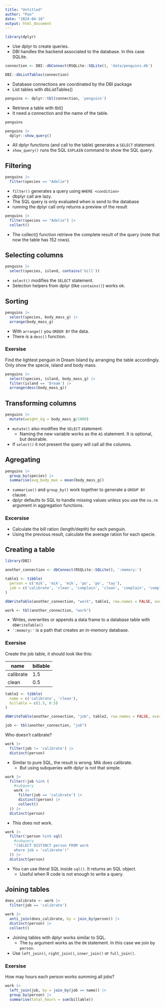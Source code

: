 ```yaml
---
title: "Untitled"
author: "Pao"
date: "2024-04-18"
output: html_document
---
```


```r
library(dplyr)
```

* Use dplyr to create queries.
* DBI handles the backend associated to the database. In this case SQLite.

```r
connection <- DBI::dbConnect(RSQLite::SQLite(), 'data/penguins.db')

DBI::dbListTables(connection)
```
* Database connections are coordinated by the DBI package
* List tables with dbListTables()

```r
penguins <- dplyr::tbl(connection, 'penguins')
```

* Retrieve a table with tbl()
* It need a connection and the name of the table.

```r
penguins

penguins |> 
  dplyr::show_query()
```

* All dplyr functions (and call to the table) generates a `SELECT` statement.
* `show_query()` runs the SQL `EXPLAIN` command to show the SQL query.

## Filtering 

```r
penguins |> 
  filter(species == "Adelie")
```
* `filter()` generates a query using `WHERE <condition>` 
* dbplyr call are lazy. 
* The SQL query is only evaluated when is send to the database
* running the dplyr call only returns a preview of the result

```r
penguins |> 
  filter(species == "Adelie") |> 
  collect()
```

* The collect() function retrieve the complete result of the query (note that now the table has 152 rows).

## Selecting columns

```r
penguins |> 
  select(species, island, contains('bill'))
```

* `select()` modifies the `SELECT` statement.
* Selection helpers from dplyr (like `contains()`) works ok.

## Sorting

```r
penguins |> 
  select(species, body_mass_g) |> 
  arrange(body_mass_g)
```

* With `arrange()` you `ORDER BY` the data.
* There is a `desc()` function.

### Exersise

Find the lightest penguin in Dream Island by arranging the table accordingly. Only show the specie, island and body mass.

```r
penguins |> 
  select(species, island, body_mass_g) |> 
  filter(island == 'Dream') |> 
  arrange(desc(body_mass_g))
```
## Transforming columns 

```r
penguins |> 
  mutate(weight_kg = body_mass_g/1000)
```

* `mutate()` also modifies the `SELECT` statement.
  * Naming the new variable works as the `AS` statement. It is optional, but desirable. 
* If `select()` it not present the query will call all the columns.

## Agregating 

```r
penguins |> 
  group_by(species) |> 
  summarise(avg_body_mas = mean(body_mass_g))
```

* `summarise()` and `group_by()` work together to generate a `GROUP BY` clause.
* dplyr defaults to SQL to handle missing values unless you use the `na.rm` argument in aggregation functions.

### Excersise

* Calculate the bill ration (length/depth) for each penguin.
* Using the previous result, calculate the average ration for each specie.

## Creating a table

```r
library(DBI)

another_connection <- dbConnect(RSQLite::SQLite(), ':memory:')

table1 <- tibble(
  person = c('mik', 'mik', 'mik', 'po', 'po', 'tay'),
  job = c('calibrate', 'clean', 'complain', 'clean', 'complain', 'complain')
)

dbWriteTable(another_connection, "work", table1, row.names = FALSE, overwrite = TRUE)

work <- tbl(another_connection, "work")
```

* Writes, overwrites or appends a data frame to a database table with `dbWriteTable()` 
* `':memory:'` is a path that creates an in-memory database.

### Exersise

Create the job table, it should look like this:

|   name    | billable |
|-----------|----------|
| calibrate | 1.5      |
| clean     | 0.5      |

```r
table2 <- tibble(
  name = c('calibrate', 'clean'),
  billable = c(1.5, 0.5)
)

dbWriteTable(another_connection, "job", table2, row.names = FALSE, overwrite = TRUE)

job <- tbl(another_connection, "job")
```



Who doesn’t calibrate?

```r
work |> 
  filter(job != 'calibrate') |> 
  distinct(person)
```
* Similar to pure SQL, the result is wrong. Mik does calibrate. 
  * But using subqueries with dplyr is not that simple.

```r
work |> 
  filter(!job %in% (
    #subquery
    work |> 
      filter(job == 'calibrate') |> 
      distinct(person) |> 
      collect()
  )) |> 
  distinct(person)
```

* This does not work.

```r
work |> 
  filter(!person %in% sql(
    #subquery
    "(SELECT DISTINCT person FROM work
    where job = 'calibrate')"
  )) |> 
  distinct(person) 
```
* You can use literal SQL inside `sql()`. It returns an SQL object.
  * Useful when R code is not enough to write a query.

## Joining tables

```r
does_calibrate <- work |> 
  filter(job == 'calibrate')

work |> 
  anti_join(does_calibrate, by = join_by(person)) |> 
  distinct(person) |> 
  collect() 
```

* Joining tables with dplyr works similar to SQL. 
  * The `by` argument works as the `ON` statement. In this case we join by `person`.
* Use `left_join()`, `right_join()`, `inner_join()` or `full_join()`.
  
### Exersise 

How may hours each person works summing all jobs?

```r
work |> 
  left_join(job, by = join_by(job == name)) |> 
  group_by(person) |> 
  summarise(total_hours = sum(billable))
```


































































































